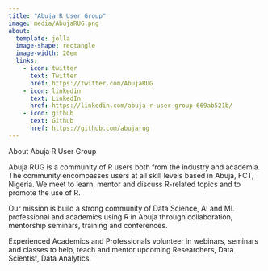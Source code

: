 ---
title: "Abuja R User Group"
image: media/AbujaRUG.png
about:
  template: jolla
  image-shape: rectangle
  image-width: 20em
  links:
    - icon: twitter
      text: Twitter
      href: https://twitter.com/AbujaRUG
    - icon: linkedin
      text: LinkedIn
      href: https://linkedin.com/abuja-r-user-group-669ab521b/
    - icon: github
      text: Github
      href: https://github.com/abujarug
---

About Abuja R User Group

Abuja RUG is a community of R users both from the industry and academia. The community encompasses users at all skill levels based in Abuja, FCT, Nigeria. We meet to learn, mentor and discuss R-related topics and to promote the use of R.

Our mission is build a strong community of Data Science, AI and ML professional and academics using R in Abuja through collaboration, mentorship seminars, training and conferences.

Experienced Academics and Professionals volunteer in webinars, seminars and classes to help, teach and mentor upcoming Researchers, Data Scientist, Data Analytics.
